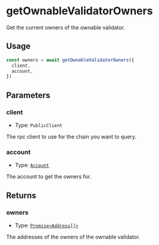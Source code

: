 # getOwnableValidatorOwners

Get the current owners of the ownable validator.

## Usage

```typescript copy
const owners = await getOwnableValidatorOwners({
  client,
  account,
})
```

## Parameters

### client

- Type: `PublicClient`

The rpc client to use for the chain you want to query.

### account

- Type: [`Account`](/module-sdk/glossary/types#account)

The account to get the owners for.

## Returns

### owners

- Type: [`Promise<Address[]>`](https://viem.sh/docs/glossary/types#address)

The addresses of the owners of the ownable validator.
